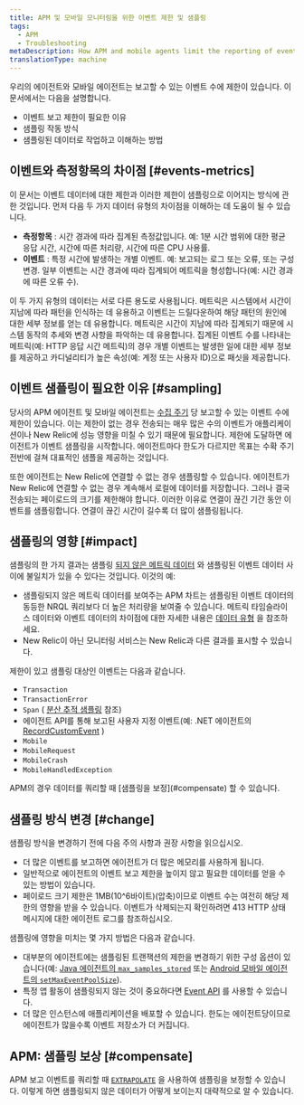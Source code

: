 ```yaml
---
title: APM 및 모바일 모니터링을 위한 이벤트 제한 및 샘플링
tags:
  - APM
  - Troubleshooting
metaDescription: How APM and mobile agents limit the reporting of events and perform sampling when those limits are exceeded.
translationType: machine
---
```


우리의 <InlinePopover type="apm"/>에이전트와 모바일 에이전트는 보고할 수 있는 이벤트 수에 제한이 있습니다. 이 문서에서는 다음을 설명합니다.

* 이벤트 보고 제한이 필요한 이유
* 샘플링 작동 방식
* 샘플링된 데이터로 작업하고 이해하는 방법

## 이벤트와 측정항목의 차이점 [#events-metrics]

이 문서는 이벤트 데이터에 대한 제한과 이러한 제한이 샘플링으로 이어지는 방식에 관한 것입니다. 먼저 다음 두 가지 데이터 유형의 차이점을 이해하는 데 도움이 될 수 있습니다.

* **측정항목** : 시간 경과에 따라 집계된 측정값입니다. 예: 1분 시간 범위에 대한 평균 응답 시간, 시간에 따른 처리량, 시간에 따른 CPU 사용률.
* **이벤트** : 특정 시간에 발생하는 개별 이벤트. 예: 보고되는 로그 또는 오류, 또는 구성 변경. 일부 이벤트는 시간 경과에 따라 집계되어 메트릭을 형성합니다(예: 시간 경과에 따른 오류 수).

이 두 가지 유형의 데이터는 서로 다른 용도로 사용됩니다. 메트릭은 시스템에서 시간이 지남에 따라 패턴을 인식하는 데 유용하고 이벤트는 드릴다운하여 해당 패턴의 원인에 대한 세부 정보를 얻는 데 유용합니다. 메트릭은 시간이 지남에 따라 집계되기 때문에 시스템 동작의 추세와 변경 사항을 파악하는 데 유용합니다. 집계된 이벤트 수를 나타내는 메트릭(예: HTTP 응답 시간 메트릭)의 경우 개별 이벤트는 발생한 일에 대한 세부 정보를 제공하고 카디널리티가 높은 속성(예: 계정 또는 사용자 ID)으로 패싯을 제공합니다.

## 이벤트 샘플링이 필요한 이유 [#sampling]

당사의 APM 에이전트 및 모바일 에이전트는 [수집 주기](/docs/using-new-relic/welcome-new-relic/getting-started/glossary#harvest-cycle) 당 보고할 수 있는 이벤트 수에 제한이 있습니다. 이는 제한이 없는 경우 전송되는 매우 많은 수의 이벤트가 애플리케이션이나 New Relic에 성능 영향을 미칠 수 있기 때문에 필요합니다. 제한에 도달하면 에이전트가 이벤트 샘플링을 시작합니다. 에이전트마다 한도가 다르지만 목표는 수확 주기 전반에 걸쳐 대표적인 샘플을 제공하는 것입니다.

또한 에이전트는 New Relic에 연결할 수 없는 경우 샘플링할 수 있습니다. 에이전트가 New Relic에 연결할 수 없는 경우 계속해서 로컬에 데이터를 저장합니다. 그러나 결국 전송되는 페이로드의 크기를 제한해야 합니다. 이러한 이유로 연결이 끊긴 기간 동안 이벤트를 샘플링합니다. 연결이 끊긴 시간이 길수록 더 많이 샘플링됩니다.

## 샘플링의 영향 [#impact]

샘플링의 한 가지 결과는 샘플링 [되지 않은 메트릭 데이터](/docs/using-new-relic/metrics/analyze-your-metrics/data-collection-metric-timeslice-event-data#overview) 와 샘플링된 이벤트 데이터 사이에 불일치가 있을 수 있다는 것입니다. 이것의 예:

* 샘플링되지 않은 메트릭 데이터를 보여주는 APM 차트는 샘플링된 이벤트 데이터의 동등한 NRQL 쿼리보다 더 높은 처리량을 보여줄 수 있습니다. 메트릭 타임슬라이스 데이터와 이벤트 데이터의 차이점에 대한 자세한 내용은 [데이터 유형](/docs/using-new-relic/metrics/analyze-your-metrics/data-collection-metric-timeslice-event-data) 을 참조하세요.
* New Relic이 아닌 모니터링 서비스는 New Relic과 다른 결과를 표시할 수 있습니다.

제한이 있고 샘플링 대상인 이벤트는 다음과 같습니다.

* `Transaction`
* `TransactionError`
* `Span` ( [분산 추적 샘플링](/docs/apm/distributed-tracing/getting-started/how-new-relic-distributed-tracing-works#sampling) 참조)
* 에이전트 API를 통해 보고된 사용자 지정 이벤트(예: .NET 에이전트의 [RecordCustomEvent](/docs/agents/net-agent/net-agent-api/record-custom-event) )
* `Mobile`
* `MobileRequest`
* `MobileCrash`
* `MobileHandledException`

<Callout variant="important">
  APM의 경우 데이터를 쿼리할 때 [샘플링을 보정](#compensate) 할 수 있습니다.
</Callout>

## 샘플링 방식 변경 [#change]

샘플링 방식을 변경하기 전에 다음 주의 사항과 권장 사항을 읽으십시오.

* 더 많은 이벤트를 보고하면 에이전트가 더 많은 메모리를 사용하게 됩니다.
* 일반적으로 에이전트의 이벤트 보고 제한을 높이지 않고 필요한 데이터를 얻을 수 있는 방법이 있습니다.
* 페이로드 크기 제한은 1MB(10^6바이트)(압축)이므로 이벤트 수는 여전히 해당 제한의 영향을 받을 수 있습니다. 이벤트가 삭제되는지 확인하려면 413 HTTP 상태 메시지에 대한 에이전트 로그를 참조하십시오.

샘플링에 영향을 미치는 몇 가지 방법은 다음과 같습니다.

* 대부분의 에이전트에는 샘플링된 트랜잭션의 제한을 변경하기 위한 구성 옵션이 있습니다(예: [Java 에이전트의 `max_samples_stored`](/docs/agents/java-agent/configuration/java-agent-configuration-config-file#ae-max_samples_stored) 또는 [Android 모바일 에이전트의 `setMaxEventPoolSize`](/docs/mobile-monitoring/new-relic-mobile/mobile-sdk/set-max-event-pool-size/)).
* 특정 앱 활동이 샘플링되지 않는 것이 중요하다면 [Event API](/docs/insights/insights-data-sources/custom-data/send-custom-events-event-api) 를 사용할 수 있습니다.
* 더 많은 인스턴스에 애플리케이션을 배포할 수 있습니다. 한도는 에이전트당이므로 에이전트가 많을수록 이벤트 저장소가 더 커집니다.

## APM: 샘플링 보상 [#compensate]

APM 보고 이벤트를 쿼리할 때 [`EXTRAPOLATE`](/docs/insights/nrql-new-relic-query-language/nrql-reference/nrql-syntax-components-functions#extrapolate) 을 사용하여 샘플링을 보정할 수 있습니다. 이렇게 하면 샘플링되지 않은 데이터가 어떻게 보이는지 대략적으로 알 수 있습니다.